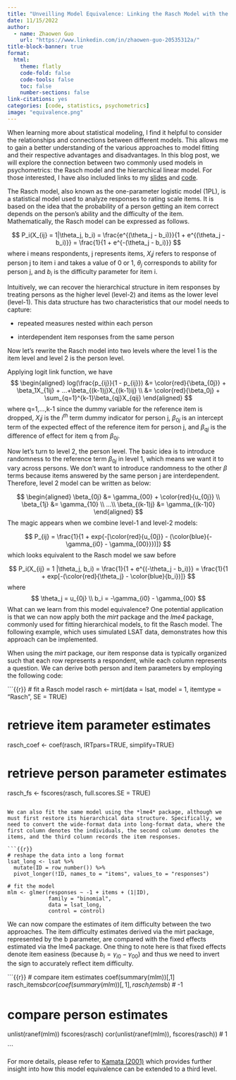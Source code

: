 ```yaml
---
title: "Unveilling Model Equivalence: Linking the Rasch Model with the Hierarchical Linear Model"
date: 11/15/2022
author:
  - name: Zhaowen Guo
    url: "https://www.linkedin.com/in/zhaowen-guo-20535312a/"
title-block-banner: true
format:
  html:
    theme: flatly
    code-fold: false
    code-tools: false
    toc: false
    number-sections: false
link-citations: yes
categories: [code, statistics, psychometrics]
image: "equivalence.png"
---
```


When learning more about statistical modeling, I find it helpful to consider the relationships and connections between different models. This allows me to gain a better understanding of the various approaches to model fitting and their respective advantages and disadvantages. In this blog post, we will explore the connection between two commonly used models in psychometrics: the Rasch model and the hierarchical linear model. For those interested, I have also included links to my [slides](kamata_paper_review.pdf) and [code](rasch_mlm.R). 

The Rasch model, also known as the one-parameter logistic model (1PL), is a statistical model used to analyze responses to rating scale items. It is based on the idea that the probability of a person getting an item correct depends on the person's ability and the difficulty of the item. Mathematically, the Rasch model can be expressed as follows.

$$
P_i(X_{ij} = 1|\theta_j, b_i) = \frac{e^{(\theta_j - b_i)}}{1 + e^{(\theta_j - b_i)}}
= \frac{1}{1 + e^{-(\theta_j - b_i)}}
$$ where i means respondents, j represents items, $X_ij$ refers to response of person j to item i and takes a value of 0 or 1, $\theta_j$ corresponds to ability for person j, and $b_i$ is the difficulty parameter for item i.

Intuitively, we can recover the hierarchical structure in item responses by treating persons as the higher level (level-2) and items as the lower level (level-1). This data structure has two characteristics that our model needs to capture:

-   repeated measures nested within each person

-   interdependent item responses from the same person

Now let's rewrite the Rasch model into two levels where the level 1 is the item level and level 2 is the person level. 

Applying logit link function, we have
$$
\begin{aligned}
log(\frac{p_{ij}}{1 - p_{ij}}) &= \color{red}{\beta_{0j}} + \beta_1X_{1ij} + ...+\beta_{(k-1)j}X_{(k-1)ij} \\
&= \color{red}{\beta_0j} + \sum_{q=1}^{k-1}\beta_{qj}X_{qij} 
\end{aligned}
$$
where q=1,...,k-1 since the dummy variable for the reference item is dropped, $X_ij$ is the $i^{th}$ term dummy indicator for person j, $\beta_{0j}$ is an intercept term of the expected effect of the reference item for person j, and $\beta_{qj}$ is the difference of effect for item q from $\beta_{0j}$. 

Now let's turn to level 2, the person level. The basic idea is to introduce randomness to the reference term $\beta_{0j}$ in level 1, which means we want it to vary across persons. We don't want to introduce randomness to the other $\beta$ terms because items answered by the same person j are interdependent. Therefore, level 2 model can be written as below:

$$
\begin{aligned}
\beta_{0j} &= \gamma_{00} + \color{red}{u_{0j}} \\
\beta_{1j} &= \gamma_{10} \\
...\\
\beta_{(k-1)j} &= \gamma_{(k-1)0}
\end{aligned}
$$
The magic appears when we combine level-1 and level-2 models:

$$
P_{ij} = \frac{1}{1 + exp{-[\color{red}{u_{0j}} - (\color{blue}{-\gamma_{i0} - \gamma_{00}}})]}
$$
which looks equivalent to the Rasch model we saw before

$$
P_i(X_{ij} = 1 |\theta_j, b_i) = \frac{1}{1 + e^{(-\theta_j - b_i)}} = \frac{1}{1 + exp[-(\color{red}{\theta_j} - \color{blue}{b_i})]}
$$
where
$$
\theta_j = u_{0j} \\
b_i = -\gamma_{i0} - \gamma_{00}
$$
What can we learn from this model equivalence? One potential application is that we can now apply both the *mirt* package and the *lme4* package, commonly used for fitting hierarchical models, to fit the Rasch model. The following example, which uses simulated LSAT data, demonstrates how this approach can be implemented.

When using the *mirt* package, our item response data is typically organized such that each row represents a respondent, while each column represents a question. We can derive both person and item parameters by employing the following code:

```{{r}}
# fit a Rasch model
rasch <- mirt(data  = lsat,
              model = 1,
              itemtype = "Rasch",
              SE = TRUE)

# retrieve item parameter estimates
rasch_coef <- coef(rasch, IRTpars=TRUE, simplify=TRUE)

# retrieve person parameter estimates
rasch_fs <- fscores(rasch, full.scores.SE = TRUE)
```

We can also fit the same model using the *lme4* package, although we must first restore its hierarchical data structure. Specifically, we need to convert the wide-format data into long-format data, where the first column denotes the individuals, the second column denotes the items, and the third column records the item responses.

```{{r}}
# reshape the data into a long format 
lsat_long <- lsat %>%
  mutate(ID = row_number()) %>%
  pivot_longer(!ID, names_to = "items", values_to = "responses")

# fit the model 
mlm <- glmer(responses ~ -1 + items + (1|ID), 
             family = "binomial", 
             data = lsat_long, 
             control = control)
```

We can now compare the estimates of item difficulty between the two approaches. The item difficulty estimates derived via the mirt package, represented by the b parameter, are compared with the fixed effects estimated via the lme4 package. One thing to note here is that fixed effects denote item easiness (because $b_i = \gamma_{i0} - \gamma_{00}$) and thus we need to invert the sign to accurately reflect item difficulty. 

```{{r}}
# compare item estimates
coef(summary(mlm))[,1]
rasch_items$b
cor(coef(summary(mlm))[,1], rasch_items$b) # -1

# compare person estimates
unlist(ranef(mlm))
fscores(rasch)
cor(unlist(ranef(mlm)), fscores(rasch)) # 1

```

For more details, please refer to [Kamata (2001)](https://onlinelibrary.wiley.com/doi/abs/10.1111/j.1745-3984.2001.tb01117.x) which provides further insight into how this model equivalence can be extended to a third level. 
